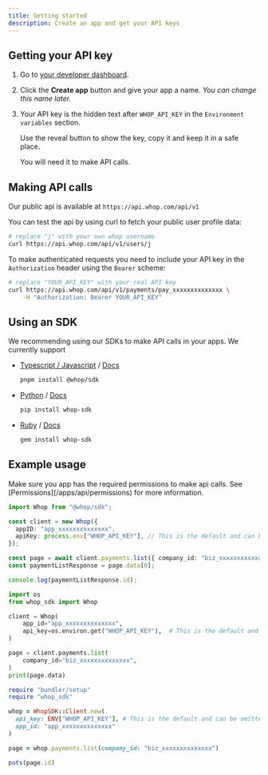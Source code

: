 ```yaml
---
title: Getting started
description: Create an app and get your API keys
---
```


## Getting your API key

1. Go to [your developer dashboard](https://whop.com/dashboard/developer).

2. Click the **Create app** button and give your app a name. _You can change this name later._

3. Your API key is the hidden text after `WHOP_API_KEY` in the `Environment variables` section.

   Use the reveal button to show the key, copy it and keep it in a safe place.

   You will need it to make API calls.

## Making API calls

Our public api is available at `https://api.whop.com/api/v1`

You can test the api by using curl to fetch your public user profile data:

```bash
# replace "j" with your own whop username
curl https://api.whop.com/api/v1/users/j
```

To make authenticated requests you need to include your API key in the `Authorization` header using the `Bearer` scheme:

```bash
# replace "YOUR_API_KEY" with your real API key
curl https://api.whop.com/api/v1/payments/pay_xxxxxxxxxxxxxx \
    -H "Authorization: Bearer YOUR_API_KEY"
```

## Using an SDK

We recommending using our SDKs to make API calls in your apps. We currently support

- [Typescript / Javascript](https://npmjs.com/package/@whop/sdk) / [Docs](https://github.com/whopio/whopsdk-typescript)

  ```bash
  pnpm install @whop/sdk
  ```

- [Python](https://pypi.org/project/whop-sdk) / [Docs](https://github.com/whopio/whopsdk-python)

  ```bash
  pip install whop-sdk
  ```

- [Ruby](https://rubygems.org/gems/whop-sdk) / [Docs](https://github.com/whopio/whopsdk-ruby)

  ```bash
  gem install whop-sdk
  ```

## Example usage

<Note>
  Make sure you app has the required permissions to make api calls. See
  [Permissions](/apps/api/permissions) for more information.
</Note>

<CodeGroup>

```typescript Typescript
import Whop from "@whop/sdk";

const client = new Whop({
  appID: "app_xxxxxxxxxxxxxx",
  apiKey: process.env["WHOP_API_KEY"], // This is the default and can be omitted
});

const page = await client.payments.list({ company_id: "biz_xxxxxxxxxxxxxx" });
const paymentListResponse = page.data[0];

console.log(paymentListResponse.id);
```

```python Python
import os
from whop_sdk import Whop

client = Whop(
    app_id="app_xxxxxxxxxxxxxx",
    api_key=os.environ.get("WHOP_API_KEY"),  # This is the default and can be omitted
)

page = client.payments.list(
    company_id="biz_xxxxxxxxxxxxxx",
)
print(page.data)
```

```ruby Ruby
require "bundler/setup"
require "whop_sdk"

whop = WhopSDK::Client.new(
  api_key: ENV["WHOP_API_KEY"], # This is the default and can be omitted
  app_id: "app_xxxxxxxxxxxxxx"
)

page = whop.payments.list(company_id: "biz_xxxxxxxxxxxxxx")

puts(page.id)
```

</CodeGroup>
